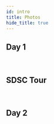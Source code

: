 ```yaml
---
id: intro
title: Photos
hide_title: true
---
```










<div class="centered-container">
<div class="workshop-container">
    <div class="workshop-section">
        <h2 class="section-title">Day 1</h2>
        <PhotoGallery images={[
  require('/img/gallery/Day_1/Day_1_Opening.jpeg').default,
  require('/img/gallery/Day_1/Keynote_1_1.jpg').default,
  require('/img/gallery/Day_1/Keynote_1_2.jpg').default,
  require('/img/gallery/Day_1/Keynote_1_3.jpg').default,
  require('/img/gallery/Day_1/Keynote_1_4.jpg').default,
  require('/img/gallery/Day_1/Keynote_1_5.jpg').default,
  require('/img/gallery/Day_1/Keynote_1_6.jpg').default,
  require('/img/gallery/Day_1/Invited_1_1.jpg').default,
  require('/img/gallery/Day_1/Invited_1_2.jpg').default,
  require('/img/gallery/Day_1/Invited_1_3.jpg').default,
  require('/img/gallery/Day_1/Invited_1_4.jpg').default,
  require('/img/gallery/Day_1/Invited_2.jpeg').default,
  require('/img/gallery/Day_1/Invited_3.jpg').default,
  require('/img/gallery/Day_1/Invited_3_2.jpeg').default,
  require('/img/gallery/Day_1/Demo_1.jpg').default,
  require('/img/gallery/Day_1/Demo_2.jpg').default,
]} />
    </div>
    <br />
    <div class="workshop-section">
        <h2 class="section-title">SDSC Tour</h2>
        <PhotoGallery images={[
        require('/img/gallery/SDSC_Tour/Machine_Photo.jpg').default,
        require('/img/gallery/SDSC_Tour/Small_Group_Photo.jpg').default,
        require('/img/gallery/SDSC_Tour/Big_Group_Photo.jpg').default,
        require('/img/gallery/SDSC_Tour/Second_Big_Group_Photo.jpg').default
        ]} />
    </div>
    <br />
    <div class="workshop-section">
        <h2 class="section-title">Day 2</h2>
        <PhotoGallery images={[
        require('/img/gallery/Day_2/Keynote_1.jpeg').default,
        require('/img/gallery/Day_2/Invited_4_1.jpeg').default,
        require('/img/gallery/Day_2/Research_Paper_3.jpg').default,
        require('/img/gallery/Day_2/Gen_1.jpg').default,
        require('/img/gallery/Day_2/Gen_2.jpg').default,
        require('/img/gallery/Day_2/Gen_3.jpg').default,
        require('/img/gallery/Day_2/Gen_4.jpg').default,
        require('/img/gallery/Day_2/Anirudh_Poster.jpg').default,
        require('/img/gallery/Day_2/Day_2_Final.jpg').default,
]} />
    </div>
</div>
</div>